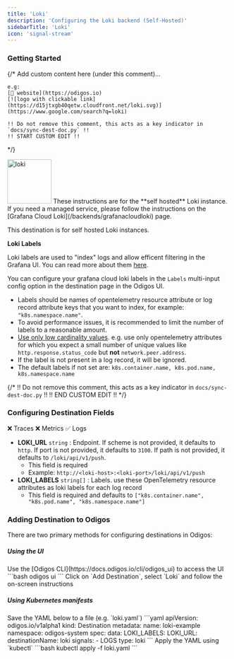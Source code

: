 ```yaml
---
title: 'Loki'
description: 'Configuring the Loki backend (Self-Hosted)'
sidebarTitle: 'Loki'
icon: 'signal-stream'
---
```


### Getting Started

{/*
    Add custom content here (under this comment)...

    e.g:
    [🔗 website](https://odigos.io)
    [![logo with clickable link](https://d15jtxgb40qetw.cloudfront.net/loki.svg)](https://www.google.com/search?q=loki)

    !! Do not remove this comment, this acts as a key indicator in `docs/sync-dest-doc.py` !!
    !! START CUSTOM EDIT !!
*/}

<img src='https://d15jtxgb40qetw.cloudfront.net/loki.svg' alt='loki' width="100" height="100" className="not-prose" />

<Note>
  These instructions are for the **self hosted** Loki instance. If you need a managed service, please follow the instructions on the [Grafana Cloud Loki](/backends/grafanacloudloki) page.
</Note>

This destination is for self hosted Loki instances.

**Loki Labels**

Loki labels are used to "index" logs and allow efficent filtering in the Grafana UI. You can read more about them [here](https://grafana.com/docs/loki/latest/get-started/labels/).

You can configure your grafana cloud loki labels in the `Labels` multi-input config option in the destination page in the Odigos UI.

- Labels should be names of opentelemetry resource attribute or log record attribute keys that you want to index, for example: `"k8s.namespace.name"`.
- To avoid performance issues, it is recommended to limit the number of labels to a reasonable amount.
- [Use only low cardinality values](https://grafana.com/docs/loki/latest/get-started/labels/#cardinality). e.g. use only opentelemetry attributes for which you expect a small number of unique values like `http.response.status_code` but **not** `network.peer.address`.
- If the label is not present in a log record, it will be ignored.
- The default labels if not set are: `k8s.container.name, k8s.pod.name, k8s.namespace.name`

{/*
    !! Do not remove this comment, this acts as a key indicator in `docs/sync-dest-doc.py` !!
    !! END CUSTOM EDIT !!
*/}

### Configuring Destination Fields

<Accordion title="Supported Signals:">
  ❌ Traces
  ❌ Metrics
  ✅ Logs
</Accordion>

- **LOKI_URL** `string` : Endpoint. If scheme is not provided, it defaults to `http`. If port is not provided, it defaults to `3100`. If path is not provided, it defaults to `/loki/api/v1/push`.
  - This field is required
  - Example: `http://<loki-host>:<loki-port>/loki/api/v1/push`
- **LOKI_LABELS** `string[]` : Labels. use these OpenTelemetry resource attributes as loki labels for each log record
  - This field is required and defaults to `["k8s.container.name", "k8s.pod.name", "k8s.namespace.name"]`

### Adding Destination to Odigos

There are two primary methods for configuring destinations in Odigos:

##### **Using the UI**

<Steps>
  <Step>
    Use the [Odigos CLI](https://docs.odigos.io/cli/odigos_ui) to access the UI
    ```bash
    odigos ui
    ```
  </Step>
  <Step>
    Click on `Add Destination`, select `Loki` and follow the on-screen instructions
  </Step>
</Steps>

##### **Using Kubernetes manifests**

<Steps>
  <Step>
    Save the YAML below to a file (e.g. `loki.yaml`)
    ```yaml
    apiVersion: odigos.io/v1alpha1
    kind: Destination
    metadata:
      name: loki-example
      namespace: odigos-system
    spec:
      data:
        LOKI_LABELS: <Labels>
        LOKI_URL: <Endpoint>
      destinationName: loki
      signals:
      - LOGS
      type: loki
    ```
  </Step>
  <Step>
    Apply the YAML using `kubectl`
    ```bash
    kubectl apply -f loki.yaml
    ```
  </Step>
</Steps>